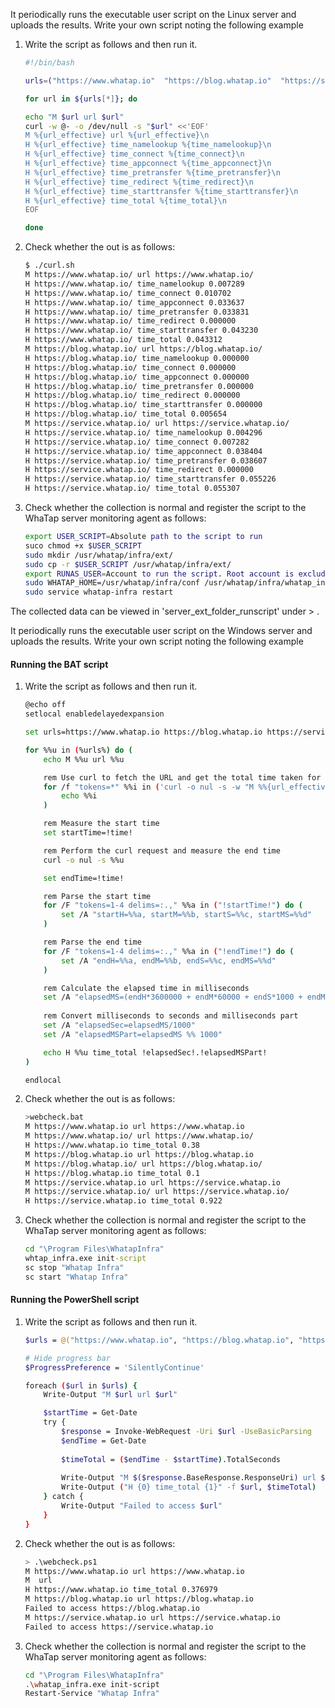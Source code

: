 <Tabs groupId='server-user-script'>

<TabItem value="lxs" label="Linux Shell">

It periodically runs the executable user script on the Linux server and uploads the results. Write your own script noting the following example

1. Write the script as follows and then run it.

   ```bash title='Linux Shell'
   #!/bin/bash

   urls=("https://www.whatap.io"  "https://blog.whatap.io"  "https://service.whatap.io")

   for url in ${urls[*]}; do

   echo "M $url url $url"
   curl -w @- -o /dev/null -s "$url" <<'EOF'
   M %{url_effective} url %{url_effective}\n
   H %{url_effective} time_namelookup %{time_namelookup}\n
   H %{url_effective} time_connect %{time_connect}\n
   H %{url_effective} time_appconnect %{time_appconnect}\n
   H %{url_effective} time_pretransfer %{time_pretransfer}\n
   H %{url_effective} time_redirect %{time_redirect}\n
   H %{url_effective} time_starttransfer %{time_starttransfer}\n
   H %{url_effective} time_total %{time_total}\n
   EOF

   done
   ```

2. Check whether the out is as follows:

   ```bash title='Linux Shell'
   $ ./curl.sh
   M https://www.whatap.io/ url https://www.whatap.io/
   H https://www.whatap.io/ time_namelookup 0.007289
   H https://www.whatap.io/ time_connect 0.010702
   H https://www.whatap.io/ time_appconnect 0.033637
   H https://www.whatap.io/ time_pretransfer 0.033831
   H https://www.whatap.io/ time_redirect 0.000000
   H https://www.whatap.io/ time_starttransfer 0.043230
   H https://www.whatap.io/ time_total 0.043312
   M https://blog.whatap.io/ url https://blog.whatap.io/
   H https://blog.whatap.io/ time_namelookup 0.000000
   H https://blog.whatap.io/ time_connect 0.000000
   H https://blog.whatap.io/ time_appconnect 0.000000
   H https://blog.whatap.io/ time_pretransfer 0.000000
   H https://blog.whatap.io/ time_redirect 0.000000
   H https://blog.whatap.io/ time_starttransfer 0.000000
   H https://blog.whatap.io/ time_total 0.005654
   M https://service.whatap.io/ url https://service.whatap.io/
   H https://service.whatap.io/ time_namelookup 0.004296
   H https://service.whatap.io/ time_connect 0.007282
   H https://service.whatap.io/ time_appconnect 0.038404
   H https://service.whatap.io/ time_pretransfer 0.038607
   H https://service.whatap.io/ time_redirect 0.000000
   H https://service.whatap.io/ time_starttransfer 0.055226
   H https://service.whatap.io/ time_total 0.055307
   ```

3. Check whether the collection is normal and register the script to the WhaTap server monitoring agent as follows:

   ```bash title='Linux Shell'
   export USER_SCRIPT=Absolute path to the script to run
   suco chmod +x $USER_SCRIPT
   sudo mkdir /usr/whatap/infra/ext/
   sudo cp -r $USER_SCRIPT /usr/whatap/infra/ext/
   export RUNAS_USER=Account to run the script. Root account is excluded.
   sudo WHATAP_HOME=/usr/whatap/infra/conf /usr/whatap/infra/whatap_infrad --user=$RUNAS_USER init-script
   sudo service whatap-infra restart
   ```

The collected data can be viewed in <Cmdname sid="category" className="uitext" /> 'server_ext_folder_runscript' under <Cmdname sid="side_analysis" className="uitext" /> > <Cmdname sid="side_counter" className="uitext" />.

</TabItem>

<TabItem value="wps" label="Windows Powershell">

It periodically runs the executable user script on the Windows server and uploads the results. Write your own script noting the following example

<Tabs groupId='server-user-script'>

<TabItem value="wps" label="BAT">

#### Running the BAT script

1. Write the script as follows and then run it.

   ```bash title='BAT'
   @echo off
   setlocal enabledelayedexpansion

   set urls=https://www.whatap.io https://blog.whatap.io https://service.whatap.io

   for %%u in (%urls%) do (
       echo M %%u url %%u

       rem Use curl to fetch the URL and get the total time taken for the request
       for /f "tokens=*" %%i in ('curl -o nul -s -w "M %%{url_effective} url %%{url_effective}" %%u') do (
           echo %%i
       )

       rem Measure the start time
       set startTime=!time!

       rem Perform the curl request and measure the end time
       curl -o nul -s %%u

       set endTime=!time!

       rem Parse the start time
       for /F "tokens=1-4 delims=:.," %%a in ("!startTime!") do (
           set /A "startH=%%a, startM=%%b, startS=%%c, startMS=%%d"
       )

       rem Parse the end time
       for /F "tokens=1-4 delims=:.," %%a in ("!endTime!") do (
           set /A "endH=%%a, endM=%%b, endS=%%c, endMS=%%d"
       )

       rem Calculate the elapsed time in milliseconds
       set /A "elapsedMS=(endH*3600000 + endM*60000 + endS*1000 + endMS) - (startH*3600000 + startM*60000 + startS*1000 + startMS)"
       
       rem Convert milliseconds to seconds and milliseconds part
       set /A "elapsedSec=elapsedMS/1000"
       set /A "elapsedMSPart=elapsedMS %% 1000"

       echo H %%u time_total !elapsedSec!.!elapsedMSPart!
   )

   endlocal
   ```

2. Check whether the out is as follows:

   ```bash title='BAT'
   >webcheck.bat
   M https://www.whatap.io url https://www.whatap.io
   M https://www.whatap.io/ url https://www.whatap.io/
   H https://www.whatap.io time_total 0.38
   M https://blog.whatap.io url https://blog.whatap.io
   M https://blog.whatap.io/ url https://blog.whatap.io/
   H https://blog.whatap.io time_total 0.1
   M https://service.whatap.io url https://service.whatap.io
   M https://service.whatap.io/ url https://service.whatap.io/
   H https://service.whatap.io time_total 0.922
   ```

3. Check whether the collection is normal and register the script to the WhaTap server monitoring agent as follows:

   ```bat title='BAT'
   cd "\Program Files\WhatapInfra"
   whtap_infra.exe init-script
   sc stop "Whatap Infra"
   sc start "Whatap Infra"
   ```

</TabItem>

<TabItem value="wps2" label="PowerShell">

#### Running the PowerShell script

1. Write the script as follows and then run it.

   ```bash title='PowerShell'
   $urls = @("https://www.whatap.io", "https://blog.whatap.io", "https://service.whatap.io")

   # Hide progress bar
   $ProgressPreference = 'SilentlyContinue'

   foreach ($url in $urls) {
       Write-Output "M $url url $url"

       $startTime = Get-Date
       try {
           $response = Invoke-WebRequest -Uri $url -UseBasicParsing
           $endTime = Get-Date
           
           $timeTotal = ($endTime - $startTime).TotalSeconds
           
           Write-Output "M $($response.BaseResponse.ResponseUri) url $($response.BaseResponse.ResponseUri)"
           Write-Output ("H {0} time_total {1}" -f $url, $timeTotal)
       } catch {
           Write-Output "Failed to access $url"
       }
   }
   ```

2. Check whether the out is as follows:

   ```bash title='PowerShell'
   > .\webcheck.ps1                     
   M https://www.whatap.io url https://www.whatap.io
   M  url 
   H https://www.whatap.io time_total 0.376979
   M https://blog.whatap.io url https://blog.whatap.io
   Failed to access https://blog.whatap.io
   M https://service.whatap.io url https://service.whatap.io
   Failed to access https://service.whatap.io
   ```

3. Check whether the collection is normal and register the script to the WhaTap server monitoring agent as follows:

   ```bash title='PowerShell'
   cd "\Program Files\WhatapInfra"
   .\whatap_infra.exe init-script
   Restart-Service "Whatap Infra"
   ```

</TabItem>

</Tabs>

</TabItem>

</Tabs>
